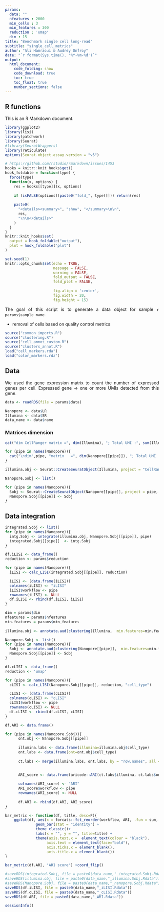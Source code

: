 ```yaml
---
params:
  data: ""
  nfeatures : 2000
  min_cells : 3
  min_features : 300
  reduction : 'umap'
  dim : 15
title: "Benchmark single cell long-read"
subtitle: "single_cell_metrics"
author: "Ali Hamraoui & Audrey Onfroy"
date: "`r format(Sys.time(), '%Y-%m-%d')`"
output:
  html_document:
    code_folding: show
    code_download: true
    toc: true
    toc_float: true
    number_sections: false
---
```


## R functions

This is an R Markdown document.

```r
library(ggplot2)
library(lisi)
library(patchwork)
library(Seurat)
#library(SeuratWrappers)
library(reticulate)
options(Seurat.object.assay.version = "v5")
```

<style>
body {
text-align: justify}
</style>

<!-- Automatically computes and prints in the output the running time for any code chunk -->
```r
# https://github.com/rstudio/rmarkdown/issues/1453
hooks = knitr::knit_hooks$get()
hook_foldable = function(type) {
  force(type)
  function(x, options) {
    res = hooks[[type]](x, options)
    
    if (isFALSE(options[[paste0("fold_", type)]])) return(res)
    
    paste0(
      "<details><summary>", "show", "</summary>\n\n",
      res,
      "\n\n</details>"
    )
  }
}
knitr::knit_hooks$set(
  output = hook_foldable("output"),
  plot = hook_foldable("plot")
)
```

<!-- Set default parameters for all chunks -->
```r
set.seed(1)
knitr::opts_chunk$set(echo = TRUE,
                      message = FALSE,
                      warning = FALSE,
                      fold_output = FALSE,
                      fold_plot = FALSE,
                      
                      fig.align = 'center',
                      fig.width = 20,
                      fig.height = 15)
```

The goal of this script is to generate a data object for sample `r params$sample_name`.

* removal of cells based on quality control metrics

```r
source("common_imports.R")
source("clustering.R")
source("cell_annot_custom.R")
source("clusters_annot.R")
load("cell_markers.rda")
load("color_markers.rda")
```

## Data
We used the gene expression matrix to count the number of expressed genes per cell. Expressed gene -> one or more UMIs detected from this gene.

```r
data <- readRDS(file = params$data)

Nanopore <- data$LR
Illumina <- data$SR
data_name <- data$name
```

### Matrices dimension

```r
cat("dim CellRanger matrix =", dim(Illumina), "; Total UMI :", sum(Illumina))

for (pipe in names(Nanopore)){
  cat("\ndim",pipe, "matrix   =", dim(Nanopore[[pipe]]), "; Total UMI :", sum(Nanopore[[pipe]]))
}
```

```r
illumina.obj <- Seurat::CreateSeuratObject(Illumina, project = "CellRanger", min.cells = params$min_cells, min.features = params$min_features)

Nanopore.Sobj <- list()

for (pipe in names(Nanopore)){
  Sobj <- Seurat::CreateSeuratObject(Nanopore[[pipe]], project = pipe, min.cells = params$min_cells, min.features =params$min_features)
  Nanopore.Sobj[[pipe]] <- Sobj
}
```

## Data integration

```r
integrated.Sobj <- list()
for (pipe in names(Nanopore)){
  intg.Sobj <- integrate(illumina.obj, Nanopore.Sobj[[pipe]], pipe)
  integrated.Sobj[[pipe]]  <- intg.Sobj
}
```

```r
df.iLISI <- data_frame()
reduction <- params$reduction

for (pipe in names(Nanopore)){
  iLISI <- calc_LISI(integrated.Sobj[[pipe]], reduction)

  iLISI <- (data.frame(iLISI))
  colnames(iLISI) <- "iLISI"
  iLISI$workflow <- pipe
  rownames(iLISI) <- NULL
  df.iLISI <- rbind(df.iLISI, iLISI)
}
```

```r
dim = params$dim
nfeatures = params$nfeatures
min.features = params$min_features
  
illumina.obj <- annotate.aud(clustering(Illumina,  min.features=min.features, nfeatures=nfeatures, dim=dim))

Nanopore.Sobj <- list()
for (pipe in names(Nanopore)){
  Sobj <- annotate.aud(clustering(Nanopore[[pipe]],  min.features=min.features, nfeatures=nfeatures, dim=dim))
  Nanopore.Sobj[[pipe]] <- Sobj
}
```

```r
df.cLISI <- data_frame()
reduction <- 'umap'

for (pipe in names(Nanopore)){
  cLISI <- calc_LISI(Nanopore.Sobj[[pipe]], reduction, "cell_type")

  cLISI <- (data.frame(cLISI))
  colnames(cLISI) <- "cLISI"
  cLISI$workflow <- pipe
  rownames(cLISI) <- NULL
  df.cLISI <- rbind(df.cLISI, cLISI)
}
```

```r

df.ARI <- data.frame()

for (pipe in names(Nanopore.Sobj)){
      ont.obj <- Nanopore.Sobj[[pipe]]
      
      illumina.labs <- data.frame(illumina=illumina.obj$cell_type)
      ont.labs <- data.frame(ont=ont.obj$cell_type)
      
      ct.labs <- merge(illumina.labs, ont.labs, by = "row.names", all = F)

      
      ARI_score <- data.frame(aricode::ARI(ct.labs$illumina, ct.labs$ont))
      
      colnames(ARI_score) <- "ARI"
      ARI_score$workflow <- pipe
      rownames(ARI_score) <- NULL
      
      df.ARI <- rbind(df.ARI, ARI_score)
}
```

```r
bar_metric <- function(df, title, desc=F){
    ggplot(df, aes(x = forcats::fct_reorder(workflow, ARI, .fun = sum, .desc = desc), y = ARI, fill = workflow)) +
              geom_bar(stat = "identity") +
              theme_classic()+
              labs(x = "", y = "", title=title) +
              theme(axis.text.x =  element_text(colour = "black"),
                   axis.text = element_text(face="bold"),
                   axis.ticks.x = element_blank(),
                   axis.title.x = element_blank())
}

bar_metric(df.ARI, 'ARI score') +coord_flip()
```


```r
#saveRDS(integrated.Sobj, file = paste0(data_name,"_integrated.Sobj.Rdata"))
#saveRDS(illumina.obj, file = paste0(data_name,"_illumina.Sobj.Rdata"))
#saveRDS(Nanopore.Sobj, file = paste0(data_name,"_nanopore.Sobj.Rdata"))
saveRDS(df.iLISI, file = paste0(data_name,"_iLISI.Rdata"))
saveRDS(df.cLISI, file = paste0(data_name,"_cLISI.Rdata"))
saveRDS(df.ARI, file = paste0(data_name,"_ARI.Rdata"))
```

```r
sessionInfo()
```

